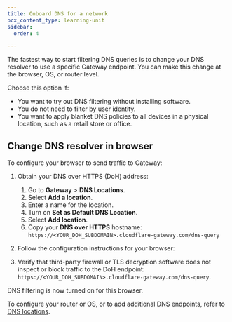 ```yaml
---
title: Onboard DNS for a network
pcx_content_type: learning-unit
sidebar:
  order: 4

---
```



The fastest way to start filtering DNS queries is to change your DNS resolver to use a specific Gateway endpoint. You can make this change at the browser, OS, or router level.

Choose this option if:

* You want to try out DNS filtering without installing software.
* You do not need to filter by user identity.
* You want to apply blanket DNS policies to all devices in a physical location, such as a retail store or office.

## Change DNS resolver in browser

To configure your browser to send traffic to Gateway:

1. Obtain your DNS over HTTPS (DoH) address:
   1. Go to **Gateway** > **DNS Locations**.
   2. Select **Add a location**.
   3. Enter a name for the location.
   4. Turn on **Set as Default DNS Location**.
   5. Select **Add location**.
   6. Copy your **DNS over HTTPS** hostname: `https://<YOUR_DOH_SUBDOMAIN>.cloudflare-gateway.com/dns-query`

2. Follow the configuration instructions for your browser:

   <Render file="gateway/doh-instructions" product="cloudflare-one" />

3. Verify that third-party firewall or TLS decryption software does not inspect or block traffic to the DoH endpoint: `https://<YOUR_DOH_SUBDOMAIN>.cloudflare-gateway.com/dns-query`.

DNS filtering is now turned on for this browser.

To configure your router or OS, or to add additional DNS endpoints, refer to [DNS locations](/cloudflare-one/connections/connect-devices/agentless/dns/locations/).
